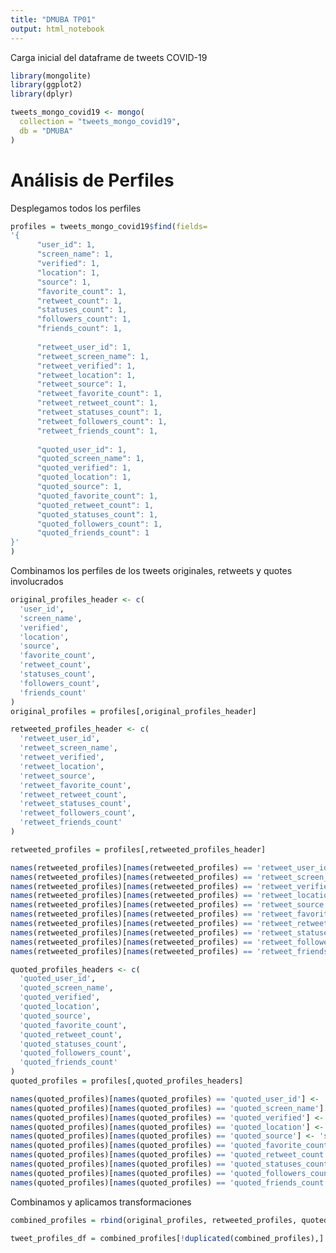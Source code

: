 ```yaml
---
title: "DMUBA TP01"
output: html_notebook
---
```


Carga inicial del dataframe de tweets COVID-19
```r
library(mongolite)
library(ggplot2)
library(dplyr)

tweets_mongo_covid19 <- mongo(
  collection = "tweets_mongo_covid19", 
  db = "DMUBA"
)
```

# Análisis de Perfiles
Desplegamos todos los perfiles
```r
profiles = tweets_mongo_covid19$find(fields=
'{
      "user_id": 1,
      "screen_name": 1,
      "verified": 1,
      "location": 1,
      "source": 1,
      "favorite_count": 1,
      "retweet_count": 1,
      "statuses_count": 1,
      "followers_count": 1,
      "friends_count": 1,
        
      "retweet_user_id": 1,
      "retweet_screen_name": 1,
      "retweet_verified": 1,
      "retweet_location": 1,
      "retweet_source": 1,
      "retweet_favorite_count": 1,
      "retweet_retweet_count": 1,
      "retweet_statuses_count": 1,
      "retweet_followers_count": 1,
      "retweet_friends_count": 1,
      
      "quoted_user_id": 1,
      "quoted_screen_name": 1,
      "quoted_verified": 1,
      "quoted_location": 1,
      "quoted_source": 1,
      "quoted_favorite_count": 1,
      "quoted_retweet_count": 1,
      "quoted_statuses_count": 1,
      "quoted_followers_count": 1,
      "quoted_friends_count": 1
}'
)
```

Combinamos los perfiles de los tweets originales, retweets y quotes involucrados
```r
original_profiles_header <- c(
  'user_id',
  'screen_name',
  'verified',
  'location',
  'source',
  'favorite_count',
  'retweet_count',
  'statuses_count',
  'followers_count',
  'friends_count'
)
original_profiles = profiles[,original_profiles_header]
```

```r
retweeted_profiles_header <- c(
  'retweet_user_id',
  'retweet_screen_name',
  'retweet_verified',
  'retweet_location',
  'retweet_source',
  'retweet_favorite_count',
  'retweet_retweet_count',
  'retweet_statuses_count',
  'retweet_followers_count',
  'retweet_friends_count'
)

retweeted_profiles = profiles[,retweeted_profiles_header]

names(retweeted_profiles)[names(retweeted_profiles) == 'retweet_user_id'] <- 'user_id'
names(retweeted_profiles)[names(retweeted_profiles) == 'retweet_screen_name'] <- 'screen_name'
names(retweeted_profiles)[names(retweeted_profiles) == 'retweet_verified'] <- 'verified'
names(retweeted_profiles)[names(retweeted_profiles) == 'retweet_location'] <- 'location'
names(retweeted_profiles)[names(retweeted_profiles) == 'retweet_source'] <- 'source'
names(retweeted_profiles)[names(retweeted_profiles) == 'retweet_favorite_count'] <- 'favorite_count'
names(retweeted_profiles)[names(retweeted_profiles) == 'retweet_retweet_count'] <- 'retweet_count'
names(retweeted_profiles)[names(retweeted_profiles) == 'retweet_statuses_count'] <- 'statuses_count'
names(retweeted_profiles)[names(retweeted_profiles) == 'retweet_followers_count'] <- 'followers_count'
names(retweeted_profiles)[names(retweeted_profiles) == 'retweet_friends_count'] <- 'friends_count'
```

```r
quoted_profiles_headers <- c(
  'quoted_user_id',
  'quoted_screen_name',
  'quoted_verified',
  'quoted_location',
  'quoted_source',
  'quoted_favorite_count',
  'quoted_retweet_count',
  'quoted_statuses_count',
  'quoted_followers_count',
  'quoted_friends_count'
)
quoted_profiles = profiles[,quoted_profiles_headers]

names(quoted_profiles)[names(quoted_profiles) == 'quoted_user_id'] <- 'user_id'
names(quoted_profiles)[names(quoted_profiles) == 'quoted_screen_name'] <- 'screen_name'
names(quoted_profiles)[names(quoted_profiles) == 'quoted_verified'] <- 'verified'
names(quoted_profiles)[names(quoted_profiles) == 'quoted_location'] <- 'location'
names(quoted_profiles)[names(quoted_profiles) == 'quoted_source'] <- 'source'
names(quoted_profiles)[names(quoted_profiles) == 'quoted_favorite_count'] <- 'favorite_count'
names(quoted_profiles)[names(quoted_profiles) == 'quoted_retweet_count'] <- 'retweet_count'
names(quoted_profiles)[names(quoted_profiles) == 'quoted_statuses_count'] <- 'statuses_count'
names(quoted_profiles)[names(quoted_profiles) == 'quoted_followers_count'] <- 'followers_count'
names(quoted_profiles)[names(quoted_profiles) == 'quoted_friends_count'] <- 'friends_count'
```

Combinamos y aplicamos transformaciones
```r
combined_profiles = rbind(original_profiles, retweeted_profiles, quoted_profiles)

tweet_profiles_df = combined_profiles[!duplicated(combined_profiles),]
```
